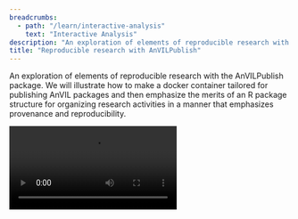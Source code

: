 ```yaml
---
breadcrumbs:
  - path: "/learn/interactive-analysis"
    text: "Interactive Analysis"
description: "An exploration of elements of reproducible research with the AnVILPublish package. We will illustrate how to make a docker container tailored for publishing AnVIL packages and then emphasize the merits of an R package structure for organizing research activities in a manner that emphasizes provenance and reproducibility."
title: "Reproducible research with AnVILPublish"
---
```


An exploration of elements of reproducible research with the AnVILPublish package. We will illustrate how to make a docker container tailored for publishing AnVIL packages and then emphasize the merits of an R package structure for organizing research activities in a manner that emphasizes provenance and reproducibility.

<Video src="https://www.youtube.com/embed/19upPoqNpx0" />

<Alert icon={false} severity="info">
  <AlertTitle>Notes</AlertTitle>

  1. Visit the [course schedule](/events/bioconductor-popup-workshops-20210531#other-sessions) for links to the recorded session, and to other workshops in the series.
  1. The material below requires a billing account. We provide a billing account during the workshop, but if you're following along on your own see '[Next Steps](/learn/interactive-analysis/reproducible-research-with-anvilpublish#next-steps)' for how to create a billing account.
  1. Access to the workspaces we use may require registration; please [sign up](https://forms.gle/HCY2DM2QsuxAwdhv6) with your AnVIL email address.

</Alert>

## Learning Objectives

This week we'll explore elements of reproducible research with the AnVILPublish package. We will illustrate how to make a docker container tailored to a particular purpose (in this case, publishing AnVIL packages!). We'll then emphasize the merits of an R package structure for organizing research activities in a manner that emphasizes provenance and reproducibility. The R package structure coupled with git will form the basis of AnVIL workspace creation, allowing us to maintain a single, version-controlled source for Jupyter notebook or RStudio-based AnVIL workspaces.

## Key Resources

- Visit https://anvil.terra.bio to use the AnVIL platform.
- The directory and text-file structure of R packages make them easy to write, maintain, and validate; the [Writing R Extensions](https://cran.r-project.org/doc/manuals/r-release/R-exts.html) vignette that comes with R is the definitive source; an excellent resource is [R Packages](https://r-pkgs.org/) (e-)book.
- Docker containers form a basis for reproducibility in AnVIL; we make use of custom docker containers extending the [terra-jupyter-bioconductor](https://github.com/DataBiosphere/terra-docker) and [anvilproject-rstudio-bioconductor](https://github.com/anvilproject/anvil-docker) images following instructions at [Docker tutorial: Custom cloud environments for Jupyter notebooks](https://support.terra.bio/hc/en-us/articles/360037143432) ([terra-docker/README.md](https://github.com/DataBiosphere/terra-docker/blob/master/README.md) is also useful).

## Review

#### Previously...

- The [course schedule](/events/bioconductor-popup-workshops-20210531#other-sessions) contains links and videos of previous sessions

#### Essential Steps

- Login
- Workspaces
- Billing accounts
- (R-based) Jupyter notebooks or RStudio for interactive analysis

#### Cloud Computing Environment

- Runtime and persistent disk
- Workspace DATA and buckets
- AnVIL package for interaction with workspace components

## Workshop Activities

### What's the purpose?

- RStudio provides a rich environment for working in R, but Jupyter notebooks are also relevant, e.g., providing a focused analysis for less-experienced collaborators to walk through.
- We'd like to be able to provide users with documentation that is accessible in either environment.
- The documentation should be consistent across environments.

#### Provenance is important

- Who wrote or contributed to the software?
- What does the software do?
- What license is it available under?
- What version of the software is currently in use?

### Setup

- Log in to [AnVIL](https://anvil.terra.bio) using the email address you used to register for the course and navigate (via the HAMBURGER) to Workspaces.
- Clone the [Bioconductor-Workshop-AnVILPublish](http://Bioconductor-Workshop-AnVILPublish) workspace
  - Unique workspace name
  - Billing project: deeppilots-bioconductor-jun7

#### Start a CUSTOM CLOUD ENVIRONMENT

- 'Cloud Environment' in the top right of the workspace, choose 'Customize'
  ![Customize Cloud Environment](/consortia/learn/data-analysts/anvilpublish-customize-cloud-environment.png)
- From the 'Application Configuration' dropdown, choose 'Custom Environment'
  ![Select Custom Environment](/consortia/learn/data-analysts/anvilpublish-selected-custom-environment.png)
- For 'Container Image' enter gcr.io/bioconductor-anvil/anvil-rstudio-bioconductor-anvilpublish:3.12-0.0.2
  ![Enter Container Image](/consortia/learn/data-analysts/anvilpublish-container-image.png)

## R Packages

Create local git clones of the source code of two packages

```shell
system2("git", c("clone", "https://github.com/Bioconductor/AnVILPublish"))
system2("git", c("clone", "https://github.com/mtmorgan/AnVILPublishDemo"))
```

Simple text-based files organize R code, help pages, vignettes, and metadata.

```
AnVILPublishDemo$ tree
.
├── DESCRIPTION
├── NAMESPACE
├── R
│   └── utilities.R
├── README.md
├── man
│   └── utilities.Rd
└── vignettes
└── A_Introduction.Rmd
```

Packages are extensible, e.g., all files under an 'inst/' directory are installed with the package

```
├── inst
│   ├── docker
│   │   ├── anvil-rstudio-bioconductor-anvilpublish
│   │   │   └── Dockerfile
│   │   └── terra-juptyer-bioconductor-anvilpublish
│   │       └── Dockerfile
│   ├── tables
│   │   └── participants.csv
│   └── workflows
│       └── coming_soon.wdl
```

The DESCRIPTION file provides provenance, including title, version, description, author(s) & their contributions, licensing, as well as system dependencies.

```
Package: AnVILPublishDemo
Title: Simple Demonstration of AnVILPublish Functionality
Version: 0.0.1
Authors@R:
c(person(
given = "Martin",
family = "Morgan",
role = c("aut", "cre"),
email = "mtmorgan.bioc@gmail.com",
comment = c(ORCID = "0000-0002-5874-8148")
))
Description: AnVILPublish is a way to transform R / Bioconductor
packages, especially vignettes, in Jupyter notebooks for use in
the AnVIL computational environment. The AnVILPublishDemo package
illustrates some of this functionality.
License: Artistic-2.0
Encoding: UTF-8
LazyData: true
Roxygen: list(markdown = TRUE)
RoxygenNote: 7.1.1
Suggests:
knitr,
rmarkdown
VignetteBuilder: knitr
```

#### Vignettes

- A natural place to document what the package does in a narrative 'literate programming' manner. If the code in the vignette does not work, then the package does not build and check successfully.
- Vignettes may also contain metadata, e.g., the author and date last revised.

### From R Package to AnVIL Workspace

Easy!

```shell
AnVILPublish::as_workspace(
"~/AnVILPublishDemo",
"deeppilots-bioconductor-jun7",
"AnVILPublishDemo-YOUR_NAME_HERE",
create = TRUE
)
```

What do we get?

- DASHBOARD: Provenance -- title, authors, description, version, license
- NOTEBOOKS: ready to evaluate under an R kernel
- DATA: tables from packages added. Interpolation of google bucket possible
- All described in the AnVILPublish vignette

Maybe a little surprising...

- The package can be developed on your own computer (for instance), and published from there, provided gcloud software is installed.

### A Little Under the Hood: Custom Docker Files

## Summary

### What You've Accomplished

Appreciated R package structure

- Organizing components of analysis
- Literate programming
- Provenance

Transforming packages to notebooks and workspaces

- Metadata as DASHBOARD entries, including provenance
- Vignettes as Jupyter notebooks
- DATA tables populated from the package
- Coming soon: addition of workflows; creating workspaces for RStudio

## Next Steps

- Follow instructions at [Set up billing with $300 Google credits to explore Terra](https://support.terra.bio/hc/en-us/articles/360046295092) to enable billing for your own projects.

## Frequently Asked Question

- What docker images can be used as base images for customization? The main images derive from [terra-jupyter-bioconductor](https://github.com/DataBiosphere/terra-docker/tree/master/terra-jupyter-bioconductor) (for Jupyter-based images) and [anvil-rstudio-bioconductor](https://github.com/anvilproject/anvil-docker/tree/master/anvil-rstudio-bioconductor) (for RStudio-based images). Any container can be used in a workflow.
- Can you specify the runtime environment as part of the workspace? This does not seem to be possible at the moment. One could include a notebook or other code that checked the runtime to see that it meets particular conditions, but this would rely on the user running the code.
- Enhance reproducibility by 'fixing' package versions, e.g., using packr? Instead, specify precise package versions in a customized Dockerfile.
